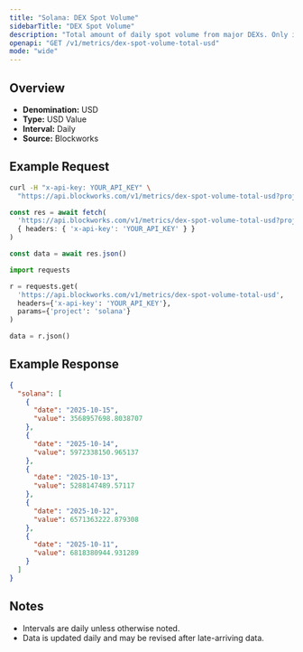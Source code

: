 ```yaml
---
title: "Solana: DEX Spot Volume"
sidebarTitle: "DEX Spot Volume"
description: "Total amount of daily spot volume from major DEXs. Only includes volumes from fee-paying liquidity pools."
openapi: "GET /v1/metrics/dex-spot-volume-total-usd"
mode: "wide"
---
```


## Overview

- **Denomination:** USD
- **Type:** USD Value
- **Interval:** Daily
- **Source:** Blockworks

## Example Request

<CodeGroup>

```bash cURL
curl -H "x-api-key: YOUR_API_KEY" \
  "https://api.blockworks.com/v1/metrics/dex-spot-volume-total-usd?project=solana"
```

```typescript TypeScript
const res = await fetch(
  'https://api.blockworks.com/v1/metrics/dex-spot-volume-total-usd?project=solana',
  { headers: { 'x-api-key': 'YOUR_API_KEY' } }
)

const data = await res.json()
```

```python Python
import requests

r = requests.get(
  'https://api.blockworks.com/v1/metrics/dex-spot-volume-total-usd',
  headers={'x-api-key': 'YOUR_API_KEY'},
  params={'project': 'solana'}
)

data = r.json()
```

</CodeGroup>

## Example Response

```json
{
  "solana": [
    {
      "date": "2025-10-15",
      "value": 3568957698.8038707
    },
    {
      "date": "2025-10-14",
      "value": 5972338150.965137
    },
    {
      "date": "2025-10-13",
      "value": 5288147489.57117
    },
    {
      "date": "2025-10-12",
      "value": 6571363222.879308
    },
    {
      "date": "2025-10-11",
      "value": 6818380944.931289
    }
  ]
}
```

## Notes
- Intervals are daily unless otherwise noted.
- Data is updated daily and may be revised after late-arriving data.